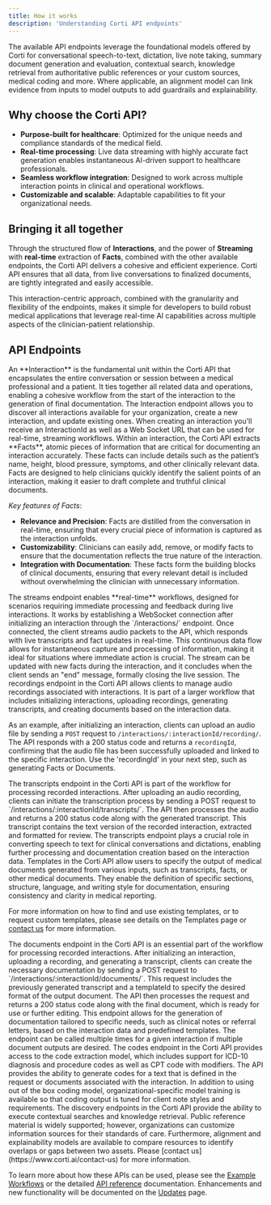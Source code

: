 ```yaml
---
title: How it works
description: 'Understanding Corti API endpoints'
---
```


The available API endpoints leverage the foundational models offered by Corti for conversational speech-to-text, dictation, live note taking, summary document generation and evaluation, contextual search, knowledge retrieval from authoritative public references or your custom sources, medical coding and more. Where applicable, an alignment model can link evidence from inputs to model outputs to add guardrails and explainability. 

## Why choose the Corti API?

- **Purpose-built for healthcare**: Optimized for the unique needs and compliance standards of the medical field.
- **Real-time processing**: Live data streaming with highly accurate fact generation enables instantaneous AI-driven support to healthcare professionals.
- **Seamless workflow integration**: Designed to work across multiple interaction points in clinical and operational workflows.
- **Customizable and scalable**: Adaptable capabilities to fit your organizational needs.

## Bringing it all together 

Through the structured flow of **Interactions**, and the power of **Streaming** with **real-time** extraction of **Facts**, combined with the other available endpoints, the Corti API delivers a cohesive and efficient experience. Corti API ensures that all data, from live conversations to finalized documents, are tightly integrated and easily accessible. 

This interaction-centric approach, combined with the granularity and flexibility of the endpoints, makes it simple for developers to build robust medical applications that leverage real-time AI capabilities across multiple aspects of the clinician-patient relationship.

## API Endpoints 

<AccordionGroup>
<Accordion title="Interactions">
An **Interaction** is the fundamental unit within the Corti API that encapsulates the entire conversation or session between a medical professional and a patient. It ties together all related data and operations, enabling a cohesive workflow from the start of the interaction to the generation of final documentation. The Interaction endpoint allows you to discover all interactions available for your organization, create a new interaction, and update existing ones. When creating an interaction you'll receive an InteractionId as well as a Web Socket URL that can be used for real-time, streaming workflows. 
</Accordion> 

<Accordion title="Facts">
Within an interaction, the Corti API extracts **Facts**, atomic pieces of information that are critical for documenting an interaction accurately. These facts can include details such as the patient’s name, height, blood pressure, symptoms, and other clinically relevant data. Facts are designed to help clinicians quickly identify the salient points of an interaction, making it easier to draft complete and truthful clinical documents.

_Key features of Facts_:
- **Relevance and Precision**: Facts are distilled from the conversation in real-time, ensuring that every crucial piece of information is captured as the interaction unfolds.
- **Customizability**: Clinicians can easily add, remove, or modify facts to ensure that the documentation reflects the true nature of the interaction.
- **Integration with Documentation**: These facts form the building blocks of clinical documents, ensuring that every relevant detail is included without overwhelming the clinician with unnecessary information.

</Accordion> 

<Accordion title="Streams">
The streams endpoint enables **real-time** workflows, designed for scenarios requiring immediate processing and feedback during live interactions. It works by establishing a WebSocket connection after initializing an interaction through the `/interactions/` endpoint. Once connected, the client streams audio packets to the API, which responds with live transcripts and fact updates in real-time. This continuous data flow allows for instantaneous capture and processing of information, making it ideal for situations where immediate action is crucial. The stream can be updated with new facts during the interaction, and it concludes when the client sends an "end" message, formally closing the live session.
</Accordion>

<Accordion title="Recordings">
The recordings endpoint in the Corti API allows clients to manage audio recordings associated with interactions. It is part of a larger workflow that includes initializing interactions, uploading recordings, generating transcripts, and creating documents based on the interaction data.
        
As an example, after initializing an interaction, clients can upload an audio file by sending a `POST` request to `/interactions/:interactionId/recording/`. The API responds with a 200 status code and returns a `recordingId`, confirming that the audio file has been successfully uploaded and linked to the specific interaction. Use the 'recordingId' in your next step, such as generating Facts or Documents. 
</Accordion>

<Accordion title="Transcripts">
The transcripts endpoint in the Corti API is part of the workflow for processing recorded interactions. After uploading an audio recording, clients can initiate the transcription process by sending a POST request to `/interactions/:interactionId/transcripts/`. The API then processes the audio and returns a 200 status code along with the generated transcript. This transcript contains the text version of the recorded interaction, extracted and formatted for review. The transcripts endpoint plays a crucial role in converting speech to text for clinical conversations and dictations, enabling further processing and documentation creation based on the interaction data.
</Accordion>

<Accordion title="Templates">
Templates in the Corti API allow users to specify the output of medical documents generated from various inputs, such as transcripts, facts, or other medical documents. They enable the definition of specific sections, structure, language, and writing style for documentation, ensuring consistency and clarity in medical reporting. 
        
For more information on how to find and use existing templates, or to request custom templates, please see details on the Templates page or [contact us](https://www.corti.ai/contact-us) for more information. 
</Accordion>

<Accordion title="Documents">
The documents endpoint in the Corti API is an essential part of the workflow for processing recorded interactions. After initializing an interaction, uploading a recording, and generating a transcript, clients can create the necessary documentation by sending a POST request to `/interactions/:interactionId/documents/`. This request includes the previously generated transcript and a templateId to specify the desired format of the output document. The API then processes the request and returns a 200 status code along with the final document, which is ready for use or further editing. This endpoint allows for the generation of documentation tailored to specific needs, such as clinical notes or referral letters, based on the interaction data and predefined templates. The endpoint can be called multiple times for a given interaction if multiple document outputs are desired. 
</Accordion>

<Accordion title="Codes">
The codes endpoint in the Corti API provides access to the code extraction model, which includes support for ICD-10 diagnosis and procedure codes as well as CPT code with modifiers. The API provides the ability to generate codes for a text that is defined in the request or documents associated with the interaction. In addition to using out of the box coding model, organizational-specific model training is available so that coding output is tuned for client note styles and requirements. 
</Accordion>

<Accordion title="Discovery">
The discovery endpoints in the Corti API provide the ability to execute contextual searches and knowledge retrieval. Public reference material is widely supported; however, organizations can customize information sources for their standards of care. Furthermore, alignment and explainability models are available to compare resources to identify overlaps or gaps between two assets. Please [contact us](https://www.corti.ai/contact-us) for more information. 
</Accordion>
</AccordionGroup> 

To learn more about how these APIs can be used, please see the [Example Workflows](/get_started/workflows) or the detailed [API reference](/api-reference/) documentation. Enhancements and new functionality will be documented on the [Updates](/release-notes/overview/) page. 
